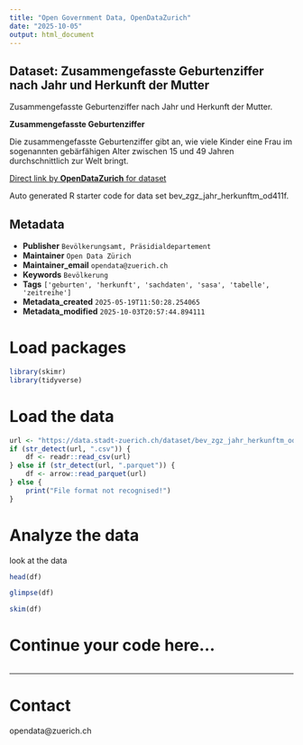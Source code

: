 ```yaml
---
title: "Open Government Data, OpenDataZurich"
date: "2025-10-05"
output: html_document
---
```


## Dataset: Zusammengefasste Geburtenziffer nach Jahr und Herkunft der Mutter


Zusammengefasste Geburtenziffer nach Jahr und Herkunft der Mutter.


**Zusammengefasste Geburtenziffer**

Die zusammengefasste Geburtenziffer gibt an, wie viele Kinder eine Frau im sogenannten gebärfähigen Alter zwischen 15 und 49 Jahren durchschnittlich zur Welt bringt.
 

[]()



[Direct link by **OpenDataZurich** for dataset](https://data.stadt-zuerich.ch/dataset/bev_zgz_jahr_herkunftm_od411f)

Auto generated R starter code for data set bev_zgz_jahr_herkunftm_od411f.

## Metadata

- **Publisher** `Bevölkerungsamt, Präsidialdepartement`
- **Maintainer** `Open Data Zürich`
- **Maintainer_email** `opendata@zuerich.ch`
- **Keywords** `Bevölk­erung`
- **Tags** `['geburten', 'herkunft', 'sachdaten', 'sasa', 'tabelle', 'zeitreihe']`
- **Metadata_created** `2025-05-19T11:50:28.254065`
- **Metadata_modified** `2025-10-03T20:57:44.894111`


# Load packages

```r
library(skimr)
library(tidyverse)
```

# Load the data

```r
url <- "https://data.stadt-zuerich.ch/dataset/bev_zgz_jahr_herkunftm_od411f/download/BEV411OD411F.csv"
if (str_detect(url, ".csv")) {
    df <- readr::read_csv(url)
} else if (str_detect(url, ".parquet")) {
    df <- arrow::read_parquet(url)
} else {
    print("File format not recognised!")
}
```

# Analyze the data

look at the data
```r
head(df)
```

```r
glimpse(df)
```

```r
skim(df)
```

# Continue your code here...

```r

```

------------------------------------------------------------------------

# Contact

opendata@zuerich.ch

